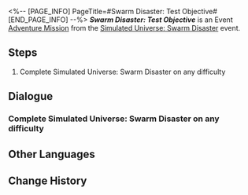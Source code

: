 <%-- [PAGE_INFO]
PageTitle=#Swarm Disaster: Test Objective#
[END_PAGE_INFO] --%>
{{Stub|Dialogue.}}
{{Mission Infobox
|id            = 8013110
|title         = 
|image         = <!--Mission Swarm Disaster Test Objective.png-->
|type          = Adventure
|event_name    = Simulated Universe: Swarm Disaster
|chapter       = 
|requirements  = 
* [[Adventure Mission]] ''[[Swarm Disaster: Experimental Teaching (II)]]'' completed
* Reach [[Trailblaze Level]] 21
|summary       = <!--official mission summary from Fate's Atlas-->
|characters    = Trailblazer
|startLocation = [[Herta Space Station]] - [[Herta's Office]]
|world         = Herta Space Station
|area          = Herta's Office
|prev          = Swarm Disaster: Experimental Teaching (II)
|next          = 
|rewards       = Credit*10,000
}}
'''''Swarm Disaster: Test Objective''''' is an Event [[Adventure Mission]] from the [[Simulated Universe: Swarm Disaster]] event.

==Steps==
# Complete Simulated Universe: Swarm Disaster on any difficulty

<!--
==Gameplay Notes==

--><!--
==Trial Character==

-->
==Dialogue==
{{Stub Dialogue}}

===Complete Simulated Universe: Swarm Disaster on any difficulty{{subst:void|<!--801311001-->}}===
{{Mission Description|type=adventure|location=Herta's Office|Herta, Ruan Mei, Screwllum, and Stephen have joined forces to bring about the Simulated Universe's first major update! The three planes are now active within the Simulated Universe. At the same time, Herta had the idea to use the Audience Chamber to get you closer to the Aeons faster. Here, using computational data, she has simulated and saved instances of numerous Pathstriders across the span of history. You can imitate them to gain "power" from various Paths. After all, it is only through active practice of piety toward each of the Paths that one draws the attention of the Aeons.}}
{{Dialogue Start}}
{{Dialogue End}}

==Other Languages==
{{Other Languages
|en   = Swarm Disaster: Test Objective
|zhs  = 寰宇蝗灾：测试目标
|zht  = 寰宇蝗災：測試目標
|ja   = 宇宙の蝗害：テスト目標
|ko   = 곤충 떼 재난: 테스트 목표
|es   = La Plaga: Objetivo de simulación
|fr   = Désastre de l'Essaim&nbsp;: Objectif du test
|ru   = Нашествие роя: Цель бета-теста
|th   = หายนะแห่งมวลแมลง: เป้าหมายการทดสอบ
|vi   = Thảm Họa Đàn Côn Trùng: Mục Tiêu Thử Nghiệm
|de   = Schwarmkatastrophe: Ziel des Betatests
|id   = Bencana Swarm: Tujuan Uji Coba
|pt   = O Desastre do Enxame: Objetivo do Teste
}}

==Change History==
{{Change History|1.3}}
